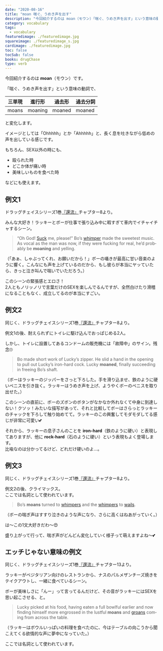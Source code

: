 ```yaml
---
date: "2020-08-16"
title: "moan 喘ぐ、うめき声を出す"
description: "今回紹介するのは moan（モウン）「喘ぐ、うめき声を出す」という意味の動詞です。例文は、ドラッグチェイスシリーズ1巻『還流』より"
category: vocabulary
tags:
  - vocabulary
featuredimage: ./featuredimage.jpg
squareimage: ./featuredimage_s.jpg
cardimage: ./featuredimage.jpg
toc: false
tocSub: false
books: drugChase
type: verb
---
```



今回紹介するのは __moan__（モウン）です。  

「喘ぐ、うめき声を出す」という意味の動詞で、

|三単現|進行形|過去形|過去分詞|
|---|---|---|---|
|moans|moaning|moaned|moaned|

と変化します。

イメージとしては「Ohhhhh」とか「Ahhhhh」と、長く息を吐きながら低めの声を出している感じです。

もちろん、SEX以外の時にも、

- 殴られた時
- どこか体が痛い時
- 美味しいものを食べた時

などにも使えます。

<VocabularySeriesMoan current="moan" />

## 例文1

ドラッグチェイスシリーズ1巻[『還流』](/mm-romance/the-mermaid-murders/)チャプター8より。

みんな大好き！ラッキーとボーが仕事で張り込み中に暇すぎて車内でイチャイチャするシーン。

<Blockquote book srcBook="diversion" lang="en" chapter="8">
“Oh God! <a href="/vocabulary/suck/">Suck</a> me, please!” Bo’s <a href="/vocabulary/whimper/">whimper</a> made the sweetest music. As vocal as the man was now, if they were fucking for real, he’d probably be <strong>moaning</strong> and yelling.
</Blockquote>

<p className="translation">（「あぁ、しゃぶってくれ、お願いだから！」ボーの囁きが最高に甘い音楽のように響く。こんなにも声を上げているのだから、もし彼らが本当にヤッていたら、きっと泣き叫んで喘いでいただろう。）</p>

このシーンの緊張感とエロさ！  
2人ともノリッノリで言葉だけのSEXを楽しんでるんですが、全然白けたり滑稽になることもなく、成立してるのが本当にすごい。

## 例文2

同じく、ドラッグチェイスシリーズ1巻[『還流』](/mm-romance/the-mermaid-murders/)チャプター8より。

例文1の後、耐えられずにトイレに駆け込んでおっぱじめる2人。

しかし、トイレに設置してあるコンドームの販売機には「故障中」のサイン。残念🙄

<Blockquote book srcBook="diversion" lang="en" chapter="8">
Bo made short work of Lucky’s zipper. He slid a hand in the opening to pull out Lucky’s iron-hard cock. Lucky <strong>moaned</strong>, finally succeeding in freeing Bo’s shaft.
</Blockquote>

<p className="translation">（ボーはラッキーのジッパーをさっと下ろした。手を滑り込ませ、鉄のように硬いペニスを引き抜く。ラッキーはうめき声を上げ、ようやくボーのペニスを取り出せた。）</p>

このシーンの直前に、ボーのズボンのボタンがなかなか外れなくて中身に到達しない！クソッ！みたいな描写があって、それと比較してボーはさらっとラッキーのチャックを下ろして触り始めてて。ラッキーのこの興奮してモダモダしてる感じが非常に可愛い💕

それから、ラッキーの息子さんのことを __iron-hard__（鉄のように硬い）と表現してありますが、他に __rock-hard__（石のように硬い）という表現もよく登場します。  
比喩なのは分かってるけど、どれだけ硬いのよ…。

## 例文3

同じく、ドラッグチェイスシリーズ1巻[『還流』](/mm-romance/the-mermaid-murders/)チャプター8より。

例文2の後、クライマックス。  
ここでは名詞として使われています。

<Blockquote book srcBook="diversion" lang="en" chapter="8">
Bo’s <strong>moans</strong> turned to <a href="/vocabulary/whimper/">whimpers</a> and the <a href="/vocabulary/whimper/">whimpers</a> to <a href="/vocabulary/wail/">wails</a>.
</Blockquote>

<p className="translation">（ボーの喘ぎ声はすすり泣きのような声になり、さらに高くはねあがっていく。）</p>

は〜この1文大好きだわ〜😍

盛り上がって行って、喘ぎ声がどんどん変化していく様子って萌えますよね〜💕

## エッチじゃない意味の例文

同じく、ドラッグチェイスシリーズ1巻[『還流』](/mm-romance/the-mermaid-murders/)チャプター13より。

ラッキーがベジタリアン向けのレストランから、ナスのパルメザンチーズ焼きをテイクアウトし、一緒に食べているシーン。

ボーが美味しさに「んー」って言ってるんだけど、その音がラッキーにはSEXを思い起こさせる、と。

<Blockquote book srcBook="diversion" lang="en" chapter="13">
Lucky picked at his food, having eaten a full bowlful earlier and now finding himself more engrossed in the lustful <strong>moans</strong> and <a href="/vocabulary/groan/">groans</a> coming from across the table.
</Blockquote>

<p className="translation">（ラッキーはボウルいっぱいの料理を食べたのに、今はテーブルの向こうから聞こえてくる欲情的な声に夢中になっていた。）</p>

ここでは名詞として使われています。

<VocabularyFooter book="diversion" />
